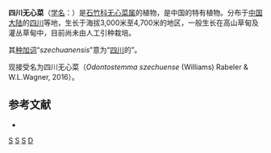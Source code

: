 {{Speciesbox
| taxon = Arenaria(植物) szechuanensis
| binomial_authority = F.N.Williams, 1900
}}

'''四川无心菜'''（[[学名|学名]]：{{lang|la|''Arenaria szechuanensis''}}）是[[石竹科|石竹科]][[无心菜属|无心菜属]]的植物，是中国的特有植物。分布于[[中国大陆|中国大陆]]的[[四川|四川]]等地，生长于海拔3,000米至4,700米的地区，一般生长在高山草甸及灌丛草甸中，目前尚未由人工引种栽培。

其[[种加词|种加词]]“''szechuanensis''”意为“[[四川|四川]]的”。

现接受名为四川无心菜（''Odontostemma szechuense'' (Williams) Rabeler & W.L.Wagner, 2016）。

== 参考文献 ==
<div class="references-small">
* {{cite web| url =http://www.bioinfo.cn/db05/KmzwSpecies.php?action=view&id=3543| title =四川无心菜| work =《中国高等植物数据库全库》| publisher =中国科学院微生物研究所| author =昆明植物研究所| accessdate =2009-02-24| deadurl =yes| archiveurl =https://web.archive.org/web/20160305053122/http://www.bioinfo.cn/db05/KmzwSpecies.php?action=view&id=3543| archivedate =2016-03-05}}
</div>

{{taxonbar}}
[[Category:无心菜属|S]]
[[Category:中国特有植物|S]]
[[Category:四川植物|S]]
[[Category:1900年描述的植物|D]]
